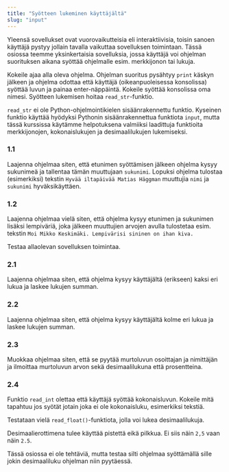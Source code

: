 ```yaml
---
title: "Syötteen lukeminen käyttäjältä"
slug: "input"
---
```


Yleensä sovellukset ovat vuorovaikutteisia eli interaktiivisia, toisin sanoen käyttäjä pystyy jollain tavalla vaikuttaa sovelluksen toimintaan. Tässä
osiossa teemme yksinkertaisia sovelluksia, jossa käyttäjä voi ohjelman suorituksen aikana syöttää ohjelmalle esim. merkkijonon tai lukuja.


<Segment title="1. Merkkijonon lukeminen">

Kokeile ajaa alla oleva ohjelma. Ohjelman suoritus pysähtyy `print` käskyn jälkeen ja ohjelma odottaa että käyttäjä (oikeanpuoleisessa konsolissa)
syöttää luvun ja painaa enter-näppäintä. Kokeile syöttää konsolissa oma nimesi. Syötteen lukemisen hoitaa `read_str`-funktio.

<Obs>

`read_str` ei ole Python-ohjelmointikielen sisäänrakennettu funktio. Kyseinen funktio käyttää hyödyksi Pythonin sisäänrakennettua 
funktiota `input`, mutta tässä kurssissa käytämme helpotuksena valmiiksi laadittuja funktioita merkkijonojen, kokonaislukujen ja desimaalilukujen lukemiseksi.

</Obs>

<Trinket id="cb12130092" height="300"/>

###  1.1
Laajenna ohjelmaa siten, että etunimen syöttämisen jälkeen ohjelma kysyy sukunimeä ja tallentaa tämän muuttujaan `sukunimi`. Lopuksi ohjelma
tulostaa (esimerkiksi) tekstin `Hyvää iltapäivää Matias Häggman` muuttujia `nimi` ja `sukunimi` hyväksikäyttäen.

###  1.2
Laajenna ohjelmaa vielä siten, että ohjelma kysyy etunimen ja sukunimen lisäksi lempiväriä, joka jälkeen muuttujien arvojen avulla tulostetaa esim.
tekstin `Moi Mikko Keskimäki. Lempivärisi sininen on ihan kiva.`

</Segment>

<Segment title="2. Kokonaisluvun lukeminen">

Testaa allaolevan sovelluksen toimintaa.
<Trinket id="05094acffe" height="300"/>

###  2.1
Laajenna ohjelmaa siten, että ohjelma kysyy käyttäjältä (erikseen) kaksi eri lukua ja laskee lukujen summan.

###  2.2
Laajenna ohjelmaa siten, että ohjelma kysyy käyttäjältä kolme eri lukua ja laskee lukujen summan.

###  2.3
Muokkaa ohjelmaa siten, että se pyytää murtoluvun osoittajan ja nimittäjän ja ilmoittaa murtoluvun arvon sekä desimaalilukuna että prosentteina.

###  2.4
Funktio `read_int` olettaa että käyttäjä syöttää kokonaisluvun. Kokeile mitä tapahtuu jos syötät jotain joka ei ole kokonaisluku, esimerkiksi
tekstiä.
</Segment>

<Segment title="3. Desimaaliluvun lukeminen">

Testataan vielä `read_float()`-funktiota, jolla voi lukea desimaalilukuja.

<Obs>

Desimaalierottimena tulee käyttää pistettä eikä pilkkua. Ei siis näin `2,5` vaan näin `2.5`.

</Obs>

Tässä osiossa ei ole tehtäviä, mutta testaa silti ohjelmaa syöttämällä sille jokin desimaaliluku ohjelman niin pyytäessä.
<Trinket id="098636294b" height="300"/>
</Segment>
